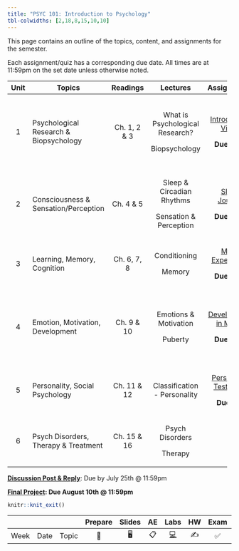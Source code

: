 ```yaml
---
title: "PSYC 101: Introduction to Psychology"
tbl-colwidths: [2,18,8,15,10,10]
---
```


This page contains an outline of the topics, content, and assignments for the semester.

Each assignment/quiz has a corresponding due date. All times are at 11:59pm on the set date unless otherwise noted.

::: column-screen-inset-right
+----------+----------------------------------------+--------------+---------------------------------+----------------------------------------------------+------------------+
| Unit     | Topics                                 | Readings     | Lectures                        | Assignments                                        | Quiz             |
+:========:+========================================+:============:+:===============================:+:==================================================:+:================:+
| 1        | Psychological Research & Biopsychology | Ch. 1, 2 & 3 | What is Psychological Research? | [Introduction Video](/assignment/assignment-1)     | Syllabus Quiz    |
|          |                                        |              |                                 |                                                    |                  |
|          |                                        |              | Biopsychology                   | **Due 7/11**                                       | Content Quiz 1   |
|          |                                        |              |                                 |                                                    |                  |
|          |                                        |              |                                 |                                                    | **Due 7/6**      |
+----------+----------------------------------------+--------------+---------------------------------+----------------------------------------------------+------------------+
| 2        | Consciousness & Sensation/Perception   | Ch. 4 & 5    | Sleep & Circadian Rhythms       | [Sleep Journal](/assignment/assignment-2)          | Content Quiz 2   |
|          |                                        |              |                                 |                                                    |                  |
|          |                                        |              | Sensation & Perception          | **Due 7/13**                                       | **Due 7/11**     |
+----------+----------------------------------------+--------------+---------------------------------+----------------------------------------------------+------------------+
| 3        | Learning, Memory, Cognition            | Ch. 6, 7, 8  | Conditioning                    | [Mini-Experiment](/assignment/assignment-3)        | Content Quiz 3   |
|          |                                        |              |                                 |                                                    |                  |
|          |                                        |              | Memory                          | **Due 7/20**                                       | **Due 7/18**     |
+----------+----------------------------------------+--------------+---------------------------------+----------------------------------------------------+------------------+
| 4        | Emotion, Motivation, Development       | Ch. 9 & 10   | Emotions & Motivation           | [Development in Media](/assignment/assignment-4)   | Content Quiz 4   |
|          |                                        |              |                                 |                                                    |                  |
|          |                                        |              | Puberty                         | **Due 7/27**                                       | Discussion Posts |
|          |                                        |              |                                 |                                                    |                  |
|          |                                        |              |                                 |                                                    | **Due 7/25**     |
+----------+----------------------------------------+--------------+---------------------------------+----------------------------------------------------+------------------+
| 5        | Personality, Social Psychology         | Ch. 11 & 12  | Classification - Personality    | [Personality Test Drive](/assignment/assignment-5) | Content Quiz 5   |
|          |                                        |              |                                 |                                                    |                  |
|          |                                        |              |                                 | **Due 8/3**                                        | **Due 8/1**      |
+----------+----------------------------------------+--------------+---------------------------------+----------------------------------------------------+------------------+
| 6        | Psych Disorders, Therapy & Treatment   | Ch. 15 & 16  | Psych Disorders                 |                                                    | Content Quiz 6   |
|          |                                        |              |                                 |                                                    |                  |
|          |                                        |              | Therapy                         |                                                    | **Due 8/6**      |
+----------+----------------------------------------+--------------+---------------------------------+----------------------------------------------------+------------------+

[**Discussion Post & Reply**]{.underline}: Due by July 25th \@ 11:59pm

[**Final Project**](/assignment/final-project)**: Due August 10th \@ 11:59pm**
:::

```r
knitr::knit_exit()
```

|      |      |       | Prepare | Slides | AE  |  Labs  | HW  | Exam | Project |
|------|------|-------|:-------:|:------:|:---:|:------:|:---:|:----:|:-------:|
| Week | Date | Topic |   📖    |   🖥️   | 📋  | [💻]() | ✍️  |  ✅  |   📂    |

